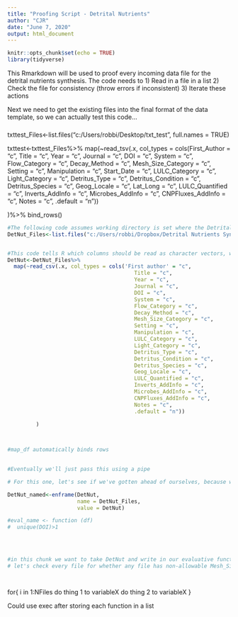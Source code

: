 ```yaml
---
title: "Proofing Script - Detrital Nutrients"
author: "CJR"
date: "June 7, 2020"
output: html_document
---
```


```r
knitr::opts_chunk$set(echo = TRUE)
library(tidyverse)
```

This Rmarkdown will be used to proof every incoming data file for the detrital nutrients synthesis. The code needs to 
1) Read in a file in a list
2) Check the file for consistency (throw errors if inconsistent)
3) Iterate these actions

Next we need to get the existing files into the final format of the data template, so we can actually test this code...


###
txttest_Files<-list.files("c:/Users/robbi/Desktop/txt_test", full.names = TRUE)

txttest<-txttest_Files%>%
  map(~read_tsv(.x, col_types = cols(First_Author = "c",
                                     Title = "c",
                                     Year = "c",
                                     Journal = "c",
                                     DOI = "c",
                                     System = "c",
                                     Flow_Category = "c",
                                     Decay_Method = "c",
                                     Mesh_Size_Category = "c",
                                     Setting = "c",
                                     Manipulation = "c",
                                     Start_Date = "c",
                                     LULC_Category = "c",
                                     Light_Category = "c",
                                     Detritus_Type = "c",
                                     Detritus_Condition = "c",
                                     Detritus_Species = "c",
                                     Geog_Locale = "c",
                                     Lat_Long = "c",
                                     LULC_Quantified = "c",
                                     Inverts_AddInfo = "c",
                                     Microbes_AddInfo = "c",
                                     CNPFluxes_AddInfo = "c",
                                     Notes = "c",
                                     .default = "n"))
      
  )%>%
  bind_rows()
```r
#The following code assumes working directory is set where the Detrital Nutrients .csv files are located (in Dropbox folder "Synthesis Data csv Files")
DetNut_Files<-list.files("c:/Users/robbi/Dropbox/Detrital Nutrients Synth/Synthesis Data csv Files", full.names = TRUE)#Pulls names of files into a list to be called later


#This code tells R which columns should be read as character vectors, with the default being numeric. This actually serves as our first check because it spits errors when these things might not be reasonable
DetNut<-DetNut_Files%>%
  map(~read_csv(.x, col_types = cols('First author' = "c",
                                        Title = "c",
                                        Year = "c",
                                        Journal = "c",
                                        DOI = "c",
                                        System = "c",
                                        Flow_Category = "c",
                                        Decay_Method = "c",
                                        Mesh_Size_Category = "c",
                                        Setting = "c",
                                        Manipulation = "c",
                                        LULC_Category = "c",
                                        Light_Category = "c",
                                        Detritus_Type = "c",
                                        Detritus_Condition = "c",
                                        Detritus_Species = "c",
                                        Geog_Locale = "c",
                                        LULC_Quantified = "c",
                                        Inverts_AddInfo = "c",
                                        Microbes_AddInfo = "c",
                                        CNPFluxes_AddInfo = "c",
                                        Notes = "c",
                                        .default = "n"))
      
         )



#map_df automatically binds rows
  

#Eventually we'll just pass this using a pipe

```



```r
# For this one, let's see if we've gotten ahead of ourselves, because we're already getting evaluative by assigning these

DetNut_named<-enframe(DetNut, 
                      name = DetNut_Files,
                      value = DetNut)

#eval_name <- function (df)
#  unique(DOI)>1

      
         

```

```r
#in this chunk we want to take DetNut and write in our evaluative functions
# let's check every file for whether any file has non-allowable Mesh_Size_Category factors




```


for{
i in 1:NFiles
do thing 1 to variableX
do thing 2 to variableX
}

Could use exec after storing each function in a list
